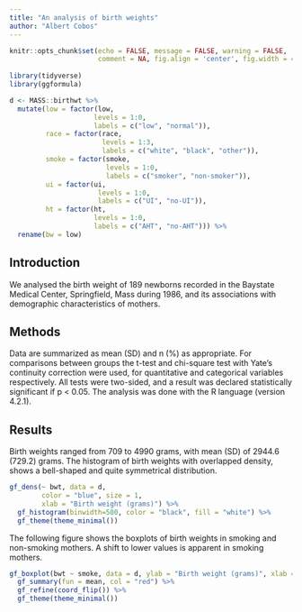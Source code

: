 ```yaml
---
title: "An analysis of birth weights"
author: "Albert Cobos"
---
```



```r

knitr::opts_chunk$set(echo = FALSE, message = FALSE, warning = FALSE,
                      comment = NA, fig.align = 'center', fig.width = 4, fig.height = 2.5)
                      
library(tidyverse)
library(ggformula)

d <- MASS::birthwt %>%
  mutate(low = factor(low, 
                     levels = 1:0, 
                     labels = c("low", "normal")),
         race = factor(race, 
                       levels = 1:3,
                       labels = c("white", "black", "other")),
         smoke = factor(smoke, 
                        levels = 1:0, 
                        labels = c("smoker", "non-smoker")),
         ui = factor(ui, 
                      levels = 1:0, 
                      labels = c("UI", "no-UI")),
         ht = factor(ht, 
                     levels = 1:0, 
                     labels = c("AHT", "no-AHT"))) %>% 
  rename(bw = low)
```

## Introduction

We analysed the birth weight of 189 newborns recorded in the Baystate Medical Center, Springfield, Mass during 1986, and its associations with demographic characteristics of mothers.

## Methods

Data are summarized as mean (SD) and n (%) as appropriate. For comparisons between groups the t-test and chi-square test with Yate’s continuity correction were used, for quantitative and categorical variables respectively. All tests were two-sided, and a result was declared statistically significant if p < 0.05. The analysis was done with the R language (version 4.2.1).

## Results

Birth weights ranged from 709 to 4990 grams, with mean (SD) of 2944.6 (729.2) grams. The histogram of birth weights with overlapped density, shows a bell-shaped and quite symmetrical distribution.

```r

gf_dens(~ bwt, data = d, 
        color = "blue", size = 1,
        xlab = "Birth weight (grams)") %>% 
  gf_histogram(binwidth=500, color = "black", fill = "white") %>% 
  gf_theme(theme_minimal())

```


The following figure shows the boxplots of birth weights in smoking and non-smoking mothers. A shift to lower values is apparent in smoking mothers. 

```r

gf_boxplot(bwt ~ smoke, data = d, ylab = "Birth weight (grams)", xlab = "") %>% 
  gf_summary(fun = mean, col = "red") %>% 
  gf_refine(coord_flip()) %>% 
  gf_theme(theme_minimal())

```



